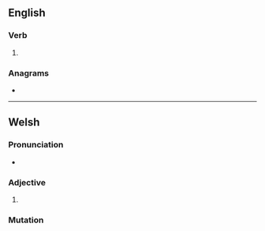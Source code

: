 ==English==

===Verb===
{{head|en|verb form}}

# {{en-past of|lase}}

===Anagrams===
* {{anagrams|en|a=adels|Dales|Delas|Slade|dales|deals|desal|lades|leads|seal'd|slade}}

----

==Welsh==

===Pronunciation===
* {{IPA|cy|/ˈlasɛd/}}

===Adjective===
{{head|cy|mutated adjective}}

# {{soft mutation of|cy|glased}}

===Mutation===
{{cy-mut-auto|glased}}